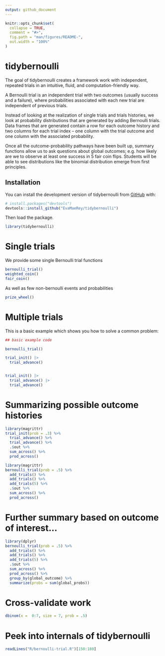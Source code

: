 ```yaml
---
output: github_document
---
```


<!-- README.md is generated from README.Rmd. Please edit that file -->

```r
knitr::opts_chunk$set(
  collapse = TRUE,
  comment = "#>",
  fig.path = "man/figures/README-",
  out.width = "100%"
)
```

# tidybernoulli

<!-- badges: start -->
<!-- badges: end -->

The goal of tidybernoulli creates a framework work with independent, repeated trials in an intuitive, fluid, and computation-friendly way.

A Bernoulli trial is an independent trial with two outcomes (usually success and a failure), where probabilities associated with each new trial are independent of previous trials. 

Instead of looking at the realization of single trials and trials histories, we look at probability distributions that are generated by adding Bernoulli trials. Data frames that are generated contain a row for each outcome history and two columns for each trial index -- one column with the trial outcome and one column with the associated probability.  

Once all the outcome-probability pathways have been built up, summary functions allow us to ask questions about global outcomes; e.g. how likely are we to observe at least one success in 5 fair coin flips. Students will be able to see distributions like the binomial distribution emerge from first principles.  

## Installation

You can install the development version of tidybernoulli from [GitHub](https://github.com/) with:

``` r
# install.packages("devtools")
devtools::install_github("EvaMaeRey/tidybernoulli")
```

Then load the package.

```r
library(tidybernoulli)
```

# Single trials

We provide some single Bernoulli trial functions

```r
bernoulli_trial()
weighted_coin()
fair_coin()
```

As well as few non-bernoulli events and probabilities

```r
prize_wheel()
```

# Multiple trials

This is a basic example which shows you how to solve a common problem:

```r
## basic example code
```


```r
bernoulli_trial()

trial_init() |>
  trial_advance()


trial_init() |>
  trial_advance() |>
  trial_advance() 
```


# Summarizing possible outcome histories

```r
library(magrittr)
trial_init(prob = .3) %>%
  trial_advance() %>%
  trial_advance() %>%
  .$out %>%
  sum_across() %>%
  prod_across()
```



```r
library(magrittr)
bernoulli_trial(prob = .5) %>%
  add_trials() %>%
  add_trials() %>%
  add_trials(5) %>%
  .$out %>%
  sum_across() %>%
  prod_across()
```

# Further summary based on outcome of interest...

```r
library(dplyr)
bernoulli_trial(prob = .5) %>%
  add_trials() %>%
  add_trials() %>%
  add_trials(5) %>%
  .$out %>%
  sum_across() %>%
  prod_across() %>%
  group_by(global_outcome) %>%
  summarize(probs = sum(global_probs))

```

# Cross-validate work

```r
dbinom(x =  0:7, size = 7, prob = .5)

```

# Peek into internals of tidybernoulli

```r
readLines("R/bernoulli-trial.R")[150:180]

```
